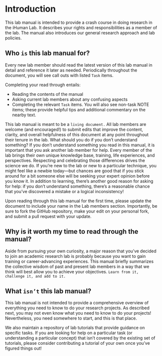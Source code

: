 # Introduction {.unnumbered}

This lab manual is intended to provide a crash course in doing research in the iHuman Lab. It describes your rights and responsibilities as a member of the lab. The manual also introduces our general research approach and lab policies.

## Who `is` this lab manual for?

Every new lab member should read the latest version of this lab
manual in detail and reference it later as needed. Periodically throughout the document, you will see call outs with listed `Task` items.

Completing your read through entails:

* Reading the contents of the manual
* Asking current lab members about any confusing aspects
* Completing the relevant `Task` items. You will also see non-task NOTE items; these provide helpful tips and additional commentary on the nearby text.

This lab manual is meant to be a `living document.` All lab members are welcome (and encouraged!) to submit edits that improve the content, clarity, and overall helpfulness of this document at any point throughout their tenure in the lab.
What should you do if you don’t understand something? If you don’t understand something you read in this manual, it is
important that you ask another lab member for help. Every member of the lab brings their own unique knowledge base, training, life experiences, and perspectives. Respecting and celebrating those differences drives the science we do. If you’re new to the lab or new to a particular technique, you might feel like a newbie today—but chances are good that if you stick around for a bit someone else will be seeking your expert opinion before you know it. In addition to learning, there’s another good reason for asking for help: if you don’t understand something, there’s a reasonable chance that you’ve discovered a mistake or a logical inconsistency!

:::{.callout-note title=Task}
Upon reading through this lab manual for the first time, please update the document to include your name in the Lab members section. Importantly, be sure to fork the GitHub repository, make your edit on your personal fork, and submit a pull request with your update.
:::

## Why is it worth my time to read through the manual?
Aside from pursuing your own curiosity, a major reason that you’ve decided to join an academic research lab is probably because you want to gain training or career-advancing experiences. This manual briefly summarizes the collective wisdom of past and present lab members in a way that we think will best allow you to achieve your objectives. `Learn from it, challenge it, and add to it.`

## What `isn’t` this lab manual?

This lab manual is not intended to provide a comprehensive overview of everything you need to know to do your research projects. As described next, you may not even know what you need to know to do your projects! Nevertheless, you need somewhere to start, and this is that place.

We also maintain a repository of lab tutorials that provide guidance on specific tasks. If you are looking for help on a particular task (or understanding a particular concept) that isn’t covered by the existing set of tutorials, please consider contributing a tutorial of your own once you’ve figured things out!
